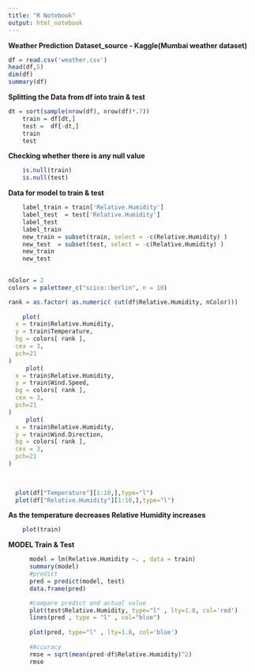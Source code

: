 ```yaml
---
title: "R Notebook"
output: html_notebook
---
```


**Weather Prediction**
**Dataset_source - Kaggle(Mumbai weather dataset)**


```r
df = read.csv('weather.csv')
head(df,5)
dim(df)
summary(df)
```

**Splitting the Data from df into train & test**

```r
dt = sort(sample(nrow(df), nrow(df)*.7))
    train = df[dt,]
    test =  df[-dt,]
    train
    test
```

**Checking whether there is any null value **

```r
    is.null(train)
    is.null(test)
```

**Data for model to train & test**

```r
    label_train = train['Relative.Humidity']
    label_test  = test['Relative.Humidity']
    label_test
    label_train
    new_train = subset(train, select = -c(Relative.Humidity) )
    new_test  = subset(test, select = -c(Relative.Humidity) )
    new_train
    new_test
    
```


```r
nColor = 2
colors = paletteer_c("scico::berlin", n = 10)

rank = as.factor( as.numeric( cut(df$Relative.Humidity, nColor)))
                   
    plot(
  x = train$Relative.Humidity, 
  y = train$Temperature,
  bg = colors[ rank ],
  cex = 3,
  pch=21
)
     plot(
  x = train$Relative.Humidity, 
  y = train$Wind.Speed,
  bg = colors[ rank ],
  cex = 3,
  pch=21
)
     plot(
  x = train$Relative.Humidity, 
  y = train$Wind.Direction,
  bg = colors[ rank ],
  cex = 3,
  pch=21
)
     
    
```
```r
  plot(df["Temperature"][1:10,],type="l") 
  plot(df["Relative.Humidity"][1:10,],type="l")
```
**As the temperature decreases Relative Humidity increases**

```r
    plot(train)
```
**MODEL Train & Test**

```r
      model = lm(Relative.Humidity ~. , data = train)
      summary(model)
      #predict
      pred = predict(model, test)
      data.frame(pred)
```
```r
      #compare predict and actual value
      plot(test$Relative.Humidity, type="l" , lty=1.8, col='red')
      lines(pred , type = "l" , col="blue")
      
      plot(pred, type="l" , lty=1.8, col='blue')
      
      #Accuracy
      rmse = sqrt(mean(pred-df$Relative.Humidity)^2)
      rmse
```








